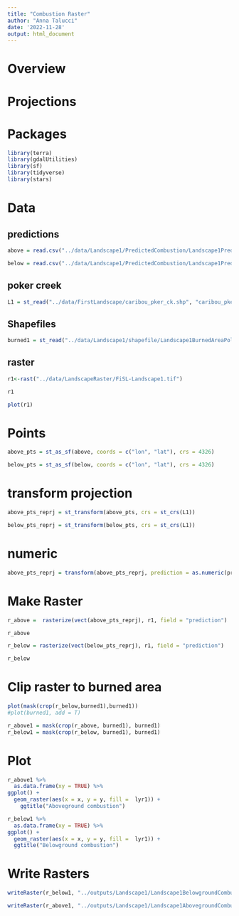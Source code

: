 ```yaml
---
title: "Combustion Raster"
author: "Anna Talucci"
date: '2022-11-28'
output: html_document
---
```


# Overview

# Projections


# Packages
```r
library(terra)
library(gdalUtilities)
library(sf)
library(tidyverse)
library(stars)
```

# Data

## predictions
```r
above = read.csv("../data/Landscape1/PredictedCombustion/Landscape1PredictedAbovegroundCombustion.csv")
```

```r
below = read.csv("../data/Landscape1/PredictedCombustion/Landscape1PredictedBelowgroundCombustion.csv")
```

## poker creek
```r
L1 = st_read("../data/FirstLandscape/caribou_pker_ck.shp", "caribou_pker_ck")
```

## Shapefiles
```r
burned1 = st_read("../data/Landscape1/shapefile/Landscape1BurnedAreaPoly.shp", "Landscape1BurnedAreaPoly")
```
## raster
```r
r1<-rast("../data/LandscapeRaster/FiSL-Landscape1.tif")
```

```r
r1
```
```r
plot(r1)
```
# Points

```r
above_pts = st_as_sf(above, coords = c("lon", "lat"), crs = 4326)
```

```r
below_pts = st_as_sf(below, coords = c("lon", "lat"), crs = 4326)
```

# transform projection
```r
above_pts_reprj = st_transform(above_pts, crs = st_crs(L1))
```

```r
below_pts_reprj = st_transform(below_pts, crs = st_crs(L1))
```

# numeric
```r
above_pts_reprj = transform(above_pts_reprj, prediction = as.numeric(prediction))
```

# Make Raster 
```r
r_above =  rasterize(vect(above_pts_reprj), r1, field = "prediction")
```

```r
r_above
```

```r
r_below = rasterize(vect(below_pts_reprj), r1, field = "prediction")
```

```r
r_below
```
# Clip raster to burned area
```r
plot(mask(crop(r_below,burned1),burned1))
#plot(burned1, add = T)
```

```r
r_above1 = mask(crop(r_above, burned1), burned1)
r_below1 = mask(crop(r_below, burned1), burned1)
```


# Plot
```r
r_above1 %>% 
  as.data.frame(xy = TRUE) %>%
ggplot() +
  geom_raster(aes(x = x, y = y, fill =  lyr1)) +
    ggtitle("Aboveground combustion")

```

```r
r_below1 %>% 
  as.data.frame(xy = TRUE) %>%
ggplot() +
  geom_raster(aes(x = x, y = y, fill =  lyr1)) +
  ggtitle("Belowground combustion")

```



# Write Rasters
```r
writeRaster(r_below1, "../outputs/Landscape1/Landscape1BelowgroundCombustion.tif", overwrite=TRUE, filetype="GTiff")
```

```r
writeRaster(r_above1, "../outputs/Landscape1/Landscape1AbovegroundCombustion.tif", overwrite=TRUE, filetype="GTiff")
```